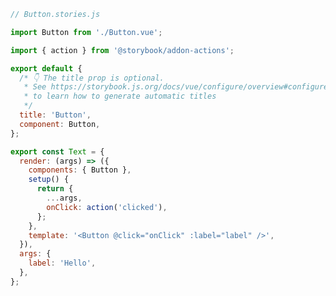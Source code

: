 ```js
// Button.stories.js

import Button from './Button.vue';

import { action } from '@storybook/addon-actions';

export default {
  /* 👇 The title prop is optional.
   * See https://storybook.js.org/docs/vue/configure/overview#configure-story-loading
   * to learn how to generate automatic titles
   */
  title: 'Button',
  component: Button,
};

export const Text = {
  render: (args) => ({
    components: { Button },
    setup() {
      return {
        ...args,
        onClick: action('clicked'),
      };
    },
    template: '<Button @click="onClick" :label="label" />',
  }),
  args: {
    label: 'Hello',
  },
};
```
